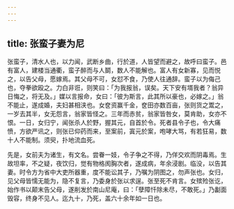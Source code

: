 ```yaml
---
---
---
```

title: 张蛮子妻为尼
---



张蛮子，清水人也，以力闻，武断乡曲，行於道，人皆望而避之，故呼曰蛮子。邑有富人，建楼当通衢，蛮子醉而与人鬬，数人不能解也。富人有女新寡，见而悦之，以告父母，愿嫁焉。其父母不可，女怼不食，乃使人往通辞。蛮子以为侮己也，夺拳欲殴之。力白非诳，则笑曰：「为我报翁，误矣。天下安有壻我者？翁异日悔之，将无及。」媒以言报命，女曰：「彼为斯言，此其所以豪也，必嫁之。」翁不能止，遂成婚，夫妇甚相浃也。女奁资赢千金，奁田亦数百亩，张则货之鬻之，一岁去其半，女无怨言，翁家皆怪之。三年而赤贫，翁家皆咎女，莫肯助，女亦不恨。一日，女归宁，闻张杀人於野，握其元，自首於令。死者县令子也，令大痛愤，方欲严讯之，则张已仰药而来，至案前，寘元於案，咆哮大骂，有若狂易，数十人不能制。须臾，扑地流血死。

先是，女前夫为诸生，有文名。尝眷一妓，令子争之不得，乃佯交欢而阴毒焉。生故坦率，不之疑，夜饮归，觉有物格阂胸次者，遂成病，年余浸剧。临没，以告其妻。时令方为省中大吏所器重，度不能讼其子，乃嘱为阴图之，勿声张也。女归，见父母皆懦无能为，隐不复言，乃委身於张以求逞。张至死不肯言。女殡殓张讫，始作书以颠末告父母，遂削发於南山尼庵，曰：「孽障忏除未尽，不敢死。」乃劙面毁容，终身不见人。迄九十，乃死，盖六十余年如一日也。